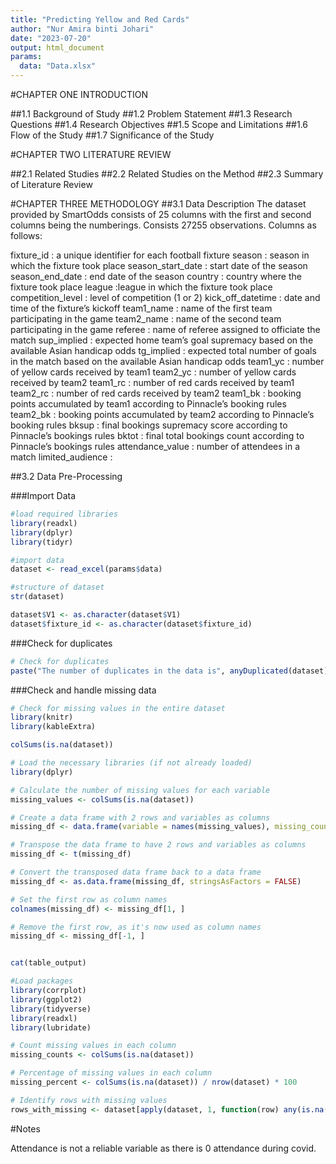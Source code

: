 ---
title: "Predicting Yellow and Red Cards"
author: "Nur Amira binti Johari"
date: "2023-07-20"
output: html_document
params:
  data: "Data.xlsx"
---

#CHAPTER ONE INTRODUCTION

##1.1 Background of Study
##1.2 Problem Statement
##1.3 Research Questions
##1.4 Research Objectives
##1.5 Scope and Limitations
##1.6 Flow of the Study
##1.7 Significance of the Study

#CHAPTER TWO LITERATURE REVIEW

##2.1 Related Studies
##2.2 Related Studies on the Method
##2.3 Summary of Literature Review

#CHAPTER THREE METHODOLOGY
##3.1 Data Description
The dataset provided by SmartOdds consists of 25 columns with the first and second columns being the numberings. Consists 27255 observations. Columns as follows:

fixture_id : a unique identifier for each football fixture
season : season in which the fixture took place
season_start_date : start date of the season
season_end_date : end date of the season
country : country where the fixture took place
league :league in which the fixture took place
competition_level : level of competition (1 or 2)
kick_off_datetime : date and time of the fixture's kickoff
team1_name : name of the first team participating in the game
team2_name : name of the second team participating in the game
referee : name of referee assigned to officiate the match
sup_implied : expected home team's goal supremacy based on the available Asian handicap odds
tg_implied : expected total number of goals in the match based on the available Asian handicap odds
team1_yc : number of yellow cards received by team1
team2_yc : number of yellow cards received by team2
team1_rc : number of red cards received by team1
team2_rc : number of red cards received by team2
team1_bk : booking points accumulated by team1 according  to Pinnacle's booking rules
team2_bk : booking points accumulated by team2 according to Pinnacle's booking rules
bksup : final bookings supremacy score according to Pinnacle's bookings rules
bktot : final total bookings count according to Pinnacle's bookings rules
attendance_value : number of attendees in a match
limited_audience : 

##3.2 Data Pre-Processing

###Import Data

```{r setup, echo=FALSE, warning=FALSE}
#load required libraries
library(readxl)
library(dplyr)
library(tidyr)

#import data
dataset <- read_excel(params$data)

#structure of dataset
str(dataset)

dataset$V1 <- as.character(dataset$V1)
dataset$fixture_id <- as.character(dataset$fixture_id)
```

###Check for duplicates
```{r}
# Check for duplicates
paste("The number of duplicates in the data is", anyDuplicated(dataset))
```

###Check and handle missing data
```{r}
# Check for missing values in the entire dataset
library(knitr)
library(kableExtra)

colSums(is.na(dataset))

# Load the necessary libraries (if not already loaded)
library(dplyr)

# Calculate the number of missing values for each variable
missing_values <- colSums(is.na(dataset))

# Create a data frame with 2 rows and variables as columns
missing_df <- data.frame(variable = names(missing_values), missing_count = missing_values)

# Transpose the data frame to have 2 rows and variables as columns
missing_df <- t(missing_df)

# Convert the transposed data frame back to a data frame
missing_df <- as.data.frame(missing_df, stringsAsFactors = FALSE)

# Set the first row as column names
colnames(missing_df) <- missing_df[1, ]

# Remove the first row, as it's now used as column names
missing_df <- missing_df[-1, ]


cat(table_output)
```


```{r setup, include=FALSE}
#Load packages
library(corrplot)
library(ggplot2)
library(tidyverse)
library(readxl)
library(lubridate)
```


```{r}
# Count missing values in each column
missing_counts <- colSums(is.na(dataset))

# Percentage of missing values in each column
missing_percent <- colSums(is.na(dataset)) / nrow(dataset) * 100

# Identify rows with missing values
rows_with_missing <- dataset[apply(dataset, 1, function(row) any(is.na(row))), ]
```

#Notes

Attendance is not a reliable variable as there is 0 attendance during covid.
